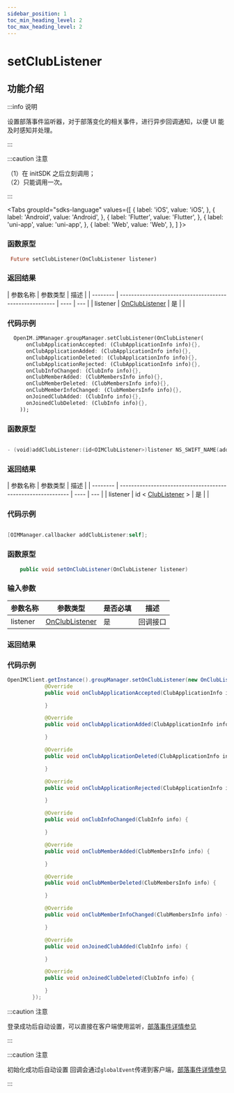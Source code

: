 ```yaml
---
sidebar_position: 1
toc_min_heading_level: 2
toc_max_heading_level: 2
---
```


# setClubListener

## 功能介绍

:::info 说明

设置部落事件监听器，对于部落变化的相关事件，进行异步回调通知，以便 UI 能及时感知并处理。

:::

:::caution 注意

（1）在 initSDK 之后立刻调用；  
（2）只能调用一次。

:::

<Tabs
groupId="sdks-language"
values={[
{ label: 'iOS', value: 'iOS', },
{ label: 'Android', value: 'Android', },
{ label: 'Flutter', value: 'Flutter', },
{ label: 'uni-app', value: 'uni-app', },
{ label: 'Web', value: 'Web', },
]
}>

<TabItem value="Flutter">

### 函数原型

```dart showLineNumbers
 Future setClubListener(OnClubListener listener)
```

### 返回结果

| 参数名称 | 参数类型                                                | 描述 |
| -------- | ------------------------------------------------------- | ---- | --- |
| listener | [OnClubListener](docs/sdks/listener/groupListener.mdx) | 是   |     |

### 代码示例

```dart showLineNumbers
  OpenIM.iMManager.groupManager.setClubListener(OnClubListener(
      onClubApplicationAccepted: (ClubApplicationInfo info){},
      onClubApplicationAdded: (ClubApplicationInfo info){},
      onClubApplicationDeleted: (ClubApplicationInfo info){},
      onClubApplicationRejected: (ClubApplicationInfo info){},
      onClubInfoChanged: (ClubInfo info){},
      onClubMemberAdded: (ClubMembersInfo info){},
      onClubMemberDeleted: (ClubMembersInfo info){},
      onClubMemberInfoChanged: (ClubMembersInfo info){},
      onJoinedClubAdded: (ClubInfo info){},
      onJoinedClubDeleted: (ClubInfo info){},
    ));
```

</TabItem>

<TabItem value="iOS">

### 函数原型

```swift

- (void)addClubListener:(id<OIMClubListener>)listener NS_SWIFT_NAME(addClubListener(listener:));

```

### 返回结果

| 参数名称 | 参数类型                                                     | 描述 |
| -------- | ------------------------------------------------------------ | ---- | --- |
| listener | id < [ClubListener](docs/sdks/listener/groupListener.mdx) > | 是   |     |

### 代码示例

```swift showLineNumbers

[OIMManager.callbacker addClubListener:self];

```

</TabItem>

<TabItem value="Android">

### 函数原型

```java showLineNumbers
    public void setOnClubListener(OnClubListener listener)
```

### 输入参数

| 参数名称 | 参数类型                                                | 是否必填 | 描述     |
| -------- | ------------------------------------------------------- | -------- | -------- |
| listener | [OnClubListener](docs/sdks/listener/groupListener.mdx) | 是       | 回调接口 |

### 返回结果

### 代码示例

```java showLineNumbers
OpenIMClient.getInstance().groupManager.setOnClubListener(new OnClubListener() {
            @Override
            public void onClubApplicationAccepted(ClubApplicationInfo info) {

            }

            @Override
            public void onClubApplicationAdded(ClubApplicationInfo info) {

            }

            @Override
            public void onClubApplicationDeleted(ClubApplicationInfo info) {

            }

            @Override
            public void onClubApplicationRejected(ClubApplicationInfo info) {

            }

            @Override
            public void onClubInfoChanged(ClubInfo info) {

            }

            @Override
            public void onClubMemberAdded(ClubMembersInfo info) {

            }

            @Override
            public void onClubMemberDeleted(ClubMembersInfo info) {

            }

            @Override
            public void onClubMemberInfoChanged(ClubMembersInfo info) {

            }

            @Override
            public void onJoinedClubAdded(ClubInfo info) {

            }

            @Override
            public void onJoinedClubDeleted(ClubInfo info) {

            }
        });
```

</TabItem>

<TabItem value="Web">

:::caution 注意

登录成功后自动设置，可以直接在客户端使用监听，[部落事件详情参见](docs/sdks/listener/groupListener.mdx)

:::

</TabItem>

<TabItem value="uni-app">

:::caution 注意

初始化成功后自动设置 回调会通过`globalEvent`传递到客户端，[部落事件详情参见](docs/sdks/listener/groupListener.mdx)

:::

</TabItem>

</Tabs>
